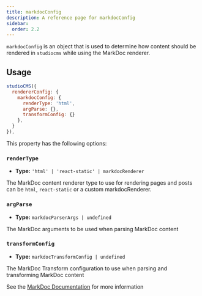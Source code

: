 ```yaml
---
title: markdocConfig
description: A reference page for markdocConfig
sidebar:
  order: 2.2
---
```



`markdocConfig` is an object that is used to determine how content should be rendered in `studiocms` while using the MarkDoc renderer.

## Usage

```js title="astro.config.mjs"  {3-7}
studioCMS({
  rendererConfig: {
    markdocConfig: {
      renderType: 'html',
      argParse: {},
      transformConfig: {}
    },
  }
}),
```

This property has the following options:

### `renderType`

- **Type:** `'html' | 'react-static' | markdocRenderer`

The MarkDoc content renderer type to use for rendering pages and posts can be `html`, `react-static` or a custom markdocRenderer.

### `argParse`

- **Type:** `markdocParserArgs | undefined`

The MarkDoc arguments to be used when parsing MarkDoc content

### `transformConfig`

- **Type:** `markdocTransformConfig | undefined`

The MarkDoc Transform configuration to use when parsing and transforming MarkDoc content

<ReadMore>See the [MarkDoc Documentation](https://markdoc.dev/docs/config) for more information</ReadMore>